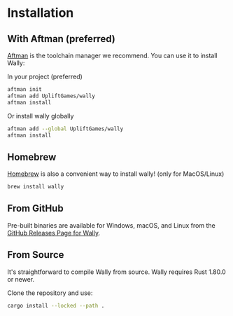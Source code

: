 # Installation

## With Aftman (preferred)
[Aftman][aftman] is the toolchain manager we recommend. You can use it to install Wally:

In your project (preferred)
```bash
aftman init
aftman add UpliftGames/wally
aftman install
```

Or install wally globally
```bash
aftman add --global UpliftGames/wally
aftman install
```

[aftman]: https://github.com/LPGhatguy/aftman

## Homebrew
[Homebrew][homebrew] is also a convenient way to install wally! (only for MacOS/Linux)
```bash
brew install wally
```

[homebrew]: https://brew.sh/

## From GitHub
Pre-built binaries are available for Windows, macOS, and Linux from the [GitHub Releases Page for Wally][releases].

[releases]: https://github.com/UpliftGames/wally/releases

## From Source
It's straightforward to compile Wally from source. Wally requires Rust 1.80.0 or newer.

Clone the repository and use:

```bash
cargo install --locked --path .
```
